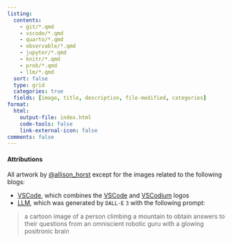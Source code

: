 ```yaml
---
listing:
  contents:
    - git/*.qmd
    - vscode/*.qmd
    - quarto/*.qmd
    - observable/*.qmd
    - jupyter/*.qmd
    - knitr/*.qmd
    - prob/*.qmd
    - llm/*.qmd
  sort: false
  type: grid
  categories: true
  fields: [image, title, description, file-modified, categories]
format:
  html:
    output-file: index.html
    code-tools: false
    link-external-icon: false
comments: false
---
```


```{=html}
<script src="../scripts/time.js"></script>
<style>
ul.navbar-nav.navbar-nav-scroll { -webkit-flex-direction: row !important; }
#quarto-sidebar { padding: 0px; overflow-x: hidden !important; }
#quarto-sidebar > * { padding: 0px; }
code { padding: 0px; }
@media only screen and (max-width: 991px) { #quarto-search { display: none !important; } #quarto-sidebar { padding: 0px 9px 0px 9px !important; } }
@media only screen and (max-width: 767px) { div.cell.page-columns.page-full { display: none !important; } }
</style>
```

#### Attributions {.appendix}
All artwork by [@allison_horst](https://twitter.com/allison_horst) except for the images related to the following blogs:

- [VSCode](vscode/vscode.qmd), which combines the [VSCode](https://commons.wikimedia.org/wiki/File:Visual_Studio_Code_1.35_icon.svg) and [VSCodium](https://commons.wikimedia.org/wiki/File:VSCodium_Logo.png) logos
- [LLM](llm/llm.qmd), which was generated by `DALL·E` `3` with the following prompt:

> a cartoon image of a person climbing a mountain to obtain answers to their questions from an omniscient robotic guru with a glowing positronic brain
